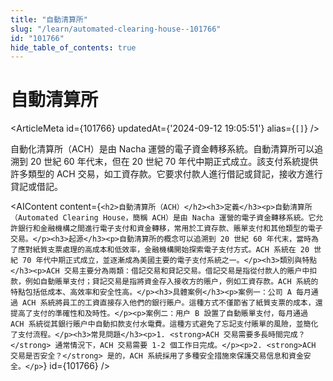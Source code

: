 ```yaml
---
title: "自動清算所"
slug: "/learn/automated-clearing-house--101766"
id: "101766"
hide_table_of_contents: true
---
```



# 自動清算所

<ArticleMeta id={101766} updatedAt={'2024-09-12 19:05:51'} alias={`[]`} />
<div className='border-solid border-b border-t-0 my-4 border-[var(--ifm-color-gray-300)]' />

自動化清算所（ACH）是由 Nacha 運營的電子資金轉移系統。自動清算所可以追溯到 20 世紀 60 年代末，但在 20 世紀 70 年代中期正式成立。該支付系統提供許多類型的 ACH 交易，如工資存款。它要求付款人進行借記或貸記，接收方進行貸記或借記。

<AIContent content={`<h2>自動清算所（ACH）</h2><h3>定義</h3><p>自動清算所（Automated Clearing House，簡稱 ACH）是由 Nacha 運營的電子資金轉移系統。它允許銀行和金融機構之間進行電子支付和資金轉移，常用於工資存款、賬單支付和其他類型的電子交易。</p><h3>起源</h3><p>自動清算所的概念可以追溯到 20 世紀 60 年代末，當時為了應對紙質支票處理的高成本和低效率，金融機構開始探索電子支付方式。ACH 系統在 20 世紀 70 年代中期正式成立，並逐漸成為美國主要的電子支付系統之一。</p><h3>類別與特點</h3><p>ACH 交易主要分為兩類：借記交易和貸記交易。借記交易是指從付款人的賬户中扣款，例如自動賬單支付；貸記交易是指將資金存入接收方的賬户，例如工資存款。ACH 系統的特點包括低成本、高效率和安全性高。</p><h3>具體案例</h3><p>案例一：公司 A 每月通過 ACH 系統將員工的工資直接存入他們的銀行賬户。這種方式不僅節省了紙質支票的成本，還提高了支付的準確性和及時性。</p><p>案例二：用户 B 設置了自動賬單支付，每月通過 ACH 系統從其銀行賬户中自動扣款支付水電費。這種方式避免了忘記支付賬單的風險，並簡化了支付流程。</p><h3>常見問題</h3><p>1. <strong>ACH 交易需要多長時間完成？</strong> 通常情況下，ACH 交易需要 1-2 個工作日完成。</p><p>2. <strong>ACH 交易是否安全？</strong> 是的，ACH 系統採用了多種安全措施來保護交易信息和資金安全。</p>`} id={101766} />
